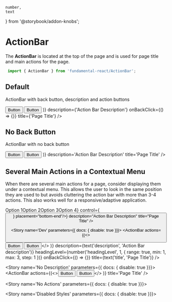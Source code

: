     number,
    text
} from '@storybook/addon-knobs';

<Meta title="Component API/ActionBar" component={ActionBar} />

# ActionBar

The **ActionBar** is located at the top of the page and is used for page title and main actions for the page.

```javascript
 import { ActionBar } from 'fundamental-react/ActionBar';
 ```

## Default

ActionBar with back button, description and action buttons

<Preview withToolbar>
  <Story name='Default'>
      <ActionBar
        actions={(
            <>
                <Button>Button</Button>
                <Button option='emphasized'>Button</Button>
            </>
        )}
        description={'Action Bar Description'}
        onBackClick={() => {}}
        title={'Page Title'} />
  </Story>
</Preview>

## No Back Button

ActionBar with no back button

<Preview withToolbar>
  <Story name='No Back Button'>
        <ActionBar
        actions={(<><Button>Button</Button>
            <Button option='emphasized'>Button</Button></>
        )}
        description='Action Bar Description'
        title='Page Title' />
    </Story>
</Preview>

## Several Main Actions in a Contextual Menu

When there are several main actions for a page, consider displaying them under a contextual menu. This
allows the user to look in the same position they are used to but avoids cluttering the action bar with
more than 3-4 actions. This also works well for a responsive/adaptive application.

<Preview withToolbar>
  <Story name='ContextualMenu'>
      <ActionBar
        actions={<Popover body={<Menu><Menu.List><Menu.Item url="#">Option 1</Menu.Item><Menu.Item url="#">Option 2</Menu.Item><Menu.Item url="#">Option 3</Menu.Item><Menu.Item url="#">Option 4</Menu.Item></Menu.List></Menu>} control={<Button glyph="vertical-grip" option="transparent"/>} placement="bottom-end"/>}
        description="Action Bar Description"
        title="Page Title"
        />
  </Story>
</Preview>

<!-- NOTE: for subComponents, use subcomponents prop -->
<Props of={ActionBar} />

<!-- Stories excluded from documentation page -->

<Story name='Dev' parameters={{ docs: { disable: true }}}>
    <ActionBar
        actions={(<><Button>Button</Button>
            <Button option='emphasized'>Button</Button></>
        )}
        description={text('description', 'Action Bar description')}
        headingLevel={number('headingLevel', 1, {
            range: true,
            min: 1,
            max: 3,
            step: 1
        })}
        onBackClick={() => {}}
        title={text('title', 'Page Title')} />
</Story>

<Story name='No Description' parameters={{ docs: { disable: true }}}>
   <ActionBar
        actions={(<><Button>Button</Button>
            <Button option='emphasized'>Button</Button></>
        )}
        title='Page Title' />
</Story>

<Story name='No Actions' parameters={{ docs: { disable: true }}}>
     <ActionBar
        title='Page Title' />
</Story>

<Story name='Disabled Styles' parameters={{ docs: { disable: true }}}>
    <ActionBar disableStyles title='default' />
</Story>
